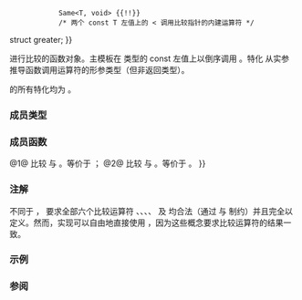 {{cpp/experimental/ranges/title|greater}}
{{cpp/experimental/ranges/utility/navbar}}
{{dcl begin}}
{{dcl header|experimental/ranges/functional}}
{{dcl|since=ranges|1=
template&lt; class T = void &gt;
    requires StrictTotallyOrdered&lt;T&gt; {{!!}}
             Same&lt;T, void&gt; {{!!}}
             /* 两个 const T 左值上的 &lt; 调用比较指针的内建运算符 */
struct greater;
}}
{{dcl|since=ranges|1=
template&lt;&gt;
struct greater&lt;void&gt;;
}}
{{dcl end}}

进行比较的函数对象。主模板在 {{tt|T}} 类型的 const 左值上以倒序调用 {{c|operator&lt;}}。特化 {{tt|greater&lt;void&gt;}} 从实参推导函数调用运算符的形参类型（但非返回类型）。

{{tt|greater}} 的所有特化均为 {{rconcept|Semiregular}}。

=== 成员类型 ===
{{dsc begin}}
{{dsc hitem|成员类型|定义}}
{{dsc | {{tt|is_transparent}} {{mark|仅为 {{tt|greater&lt;void&gt;}} 特化的成员}}| /* 未指定 */}}
{{dsc end}}

===成员函数===
{{dsc begin}}
{{dsc mem fun | operator() | nolink=true |检查第一实参是否''大于''第二个}}
{{dsc end}}

{{member|1={{small|std::experimental::ranges::greater::}}operator()|2=
{{dcl begin}}
{{dcl|num=1|notes={{mark|仅为主 {{tt|greater&lt;T&gt;}} 模板的成员}}|1=
constexpr bool operator()(const T&amp; x, const T&amp; y) const;
}}
{{dcl|num=2|notes={{mark|仅为 {{tt|greater&lt;void&gt;}} 特化的成员}}|1=
template&lt; class T, class U &gt;
    requires ranges::StrictTotallyOrderedWith&lt;T, U&gt; {{!!}}
             /* std::declval&lt;T&gt;() &lt; std::declval&lt;U&gt;()
                解析成比较指针的内建运算符 */
constexpr bool operator()(T&amp;&amp; t, U&amp;&amp; u) const;
}}
{{dcl end}}

@1@ 比较 {{tt|x}} 与 {{tt|y}}。等价于 {{c|return ranges::less&lt;&gt;{}(y, x)}}；
@2@ 比较 {{tt|t}} 与 {{tt|u}}。等价于 {{c|return ranges::less&lt;&gt;{}(std::forward&lt;U&gt;(u), std::forward&lt;T&gt;(t));}}。
}}

===注解===
不同于 {{lc|std::greater}}，{{tt|ranges::greater}} 要求全部六个比较运算符 {{tt|&lt;}}、{{tt|1=&lt;=}}、{{tt|&gt;}}、{{tt|1=&gt;=}}、{{tt|1===}} 及 {{tt|1=!=}} 均合法（通过 {{rconcept|StrictTotallyOrdered}} 与 {{rconcept|StrictTotallyOrderedWith}} 制约）并且完全以 
{{lc|ranges::less}} 定义。然而，实现可以自由地直接使用 {{c|1=operator&gt;}}，因为这些概念要求比较运算符的结果一致。

===示例===
{{example}}

===参阅===
{{dsc begin}}
{{dsc inc|cpp/utility/functional/dsc greater}}
{{dsc end}}

{{langlinks|en}}
